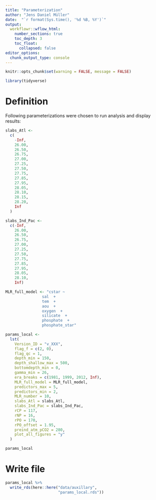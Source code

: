 ```yaml
---
title: "Parameterization"
author: "Jens Daniel Müller"
date:  "`r format(Sys.time(), '%d %B, %Y')`"
output: 
  workflowr::wflow_html:
    number_sections: true
    toc_depth: 3
    toc_float:
      collapsed: false
editor_options:
  chunk_output_type: console
---
```


```r
knitr::opts_chunk$set(warning = FALSE, message = FALSE)
```

```r
library(tidyverse)
```


# Definition

Following parameterizations were chosen to run analysis and display results:

```r
slabs_Atl <-
  c(
    -Inf,
    26.00,
    26.50,
    26.75,
    27.00,
    27.25,
    27.50,
    27.75,
    27.85,
    27.95,
    28.05,
    28.10,
    28.15,
    28.20,
    Inf
  )

slabs_Ind_Pac <-
  c(-Inf,
    26.00,
    26.50,
    26.75,
    27.00,
    27.25,
    27.50,
    27.75,
    27.85,
    27.95,
    28.05,
    28.10,
    Inf)

MLR_full_model <- "cstar ~ 
                sal  + 
                tem  + 
                aou  + 
                oxygen  + 
                silicate  + 
                phosphate  + 
                phosphate_star"

params_local <-
  lst(
    Version_ID = "v_XXX",
    flag_f = c(2, 0),
    flag_qc = 1,
    depth_min = 150,
    depth_shallow_max = 500,
    bottomdepth_min = 0,
    gamma_min = 26,
    era_breaks = c(1981, 1999, 2012, Inf),
    MLR_full_model = MLR_full_model,
    predictors_max = 5,
    predictors_min = 2,
    MLR_number = 10,
    slabs_Atl = slabs_Atl,
    slabs_Ind_Pac = slabs_Ind_Pac,
    rCP = 117,
    rNP = 16,
    rPO = 170,
    rPO_offset = 1.95,
    preind_atm_pCO2 = 280,
    plot_all_figures = "y"
  )

params_local

```

# Write file

```r

params_local %>%
  write_rds(here::here("data/auxillary",
                       "params_local.rds"))


```
